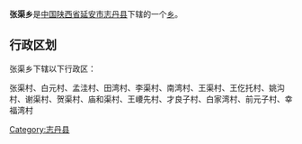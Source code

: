 {{中国乡级行政区
|行政区全称 = 张渠乡
|景观照片文件名 = 
|景观照片描述 = 
|汉语拼音 =
|其他语言 = 
|其他语言名称 = 
|位置图文件名 = 
|位置图描述 = 
|自定义图片=
|上级行政区 = [[陕西省|陕西省]][[延安市|延安市]][[志丹县|志丹县]]
|行政区类别 = [[乡级行政区|乡]]
|行政区划代码 = 
|行政区划 = 
|村委会 = 
|居委会 = 
|建置时间 = 
|领导职位 = 
|领导名称 = 
|政府驻地 = 
|毗邻 = 
|地理坐标 = 
|总面积 = 
|总人口 = 
|户籍人口 = 
|户籍人口年份 = 
|常住人口 = 
|常住人口年份 = 
|人口密度 = 
|GDP = 
|邮政编码 = 
|电话区号 = 
|官方网站 = 
|网站名称 = 
}}
'''张渠乡'''是[[中华人民共和国|中国]][[陕西省|陕西省]][[延安市|延安市]][[志丹县|志丹县]]下辖的一个[[乡级行政区|乡]]。

== 行政区划 ==
张渠乡下辖以下行政区：

张渠村、白元村、孟洼村、田湾村、李渠村、南湾村、王渠村、王仡托村、姚沟村、谢渠村、贺渠村、庙和渠村、王崾先村、才良子村、白家湾村、前元子村、幸福湾村

{{陕西小作品}}
{{志丹县行政区划}}

[[Category:志丹县|Category:志丹县]]